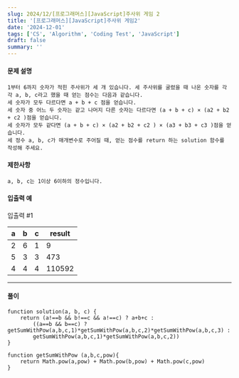 ```yaml
---
slug: 2024/12/[프로그래머스][JavaScript]주사위 게임 2
title: '[프로그래머스][JavaScript]주사위 게임2'
date: '2024-12-01'
tags: ['CS', 'Algorithm', 'Coding Test', 'JavaScript']
draft: false
summary: ''
---
```

#### 문제 설명
    1부터 6까지 숫자가 적힌 주사위가 세 개 있습니다. 세 주사위를 굴렸을 때 나온 숫자를 각각 a, b, c라고 했을 때 얻는 점수는 다음과 같습니다.
    세 숫자가 모두 다르다면 a + b + c 점을 얻습니다.
    세 숫자 중 어느 두 숫자는 같고 나머지 다른 숫자는 다르다면 (a + b + c) × (a2 + b2 + c2 )점을 얻습니다.
    세 숫자가 모두 같다면 (a + b + c) × (a2 + b2 + c2 ) × (a3 + b3 + c3 )점을 얻습니다.
    세 정수 a, b, c가 매개변수로 주어질 때, 얻는 점수를 return 하는 solution 함수를 작성해 주세요. 
#### 제한사항
````
a, b, c는 1이상 6이하의 정수입니다.
````
#### 입출력 예
입출력 #1

|a	|b	|c	|result|
|---|---|---|------|
|2	|6	|1	|9|
|5	|3	|3	|473|
|4	|4	|4	|110592|

---
#### 풀이
````
function solution(a, b, c) {
    return (a!==b && b!==c && a!==c) ? a+b+c :
        ((a==b && b==c) ? getSumWithPow(a,b,c,1)*getSumWithPow(a,b,c,2)*getSumWithPow(a,b,c,3) : 
        getSumWithPow(a,b,c,1)*getSumWithPow(a,b,c,2))
}

function getSumWithPow (a,b,c,pow){
    return Math.pow(a,pow) + Math.pow(b,pow) + Math.pow(c,pow)
}
````
